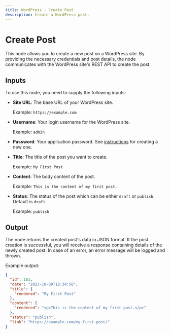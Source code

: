 ```yaml
---
title: WordPress - Create Post
description: Create a WordPress post.
---
```



# Create Post
This node allows you to create a new post on a WordPress site. By providing the necessary credentials and post details, the node communicates with the WordPress site's REST API to create the post.

<Node id="@buildship/wordpress-create-post" version="1.1.0" />

## Inputs
To use this node, you need to supply the following inputs:

- **Site URL**: The base URL of your WordPress site.
  
  Example: `https://example.com`

- **Username**: Your login username for the WordPress site.
  
  Example: `admin`

- **Password**: Your application password. See [instructions](https://make.wordpress.org/core/2020/11/05/application-passwords-integration-guide) for creating a new one.
  
- **Title**: The title of the post you want to create.
  
  Example: `My First Post`

- **Content**: The body content of the post.
  
  Example: `This is the content of my first post.`

- **Status**: The status of the post which can be either `draft` or `publish`. Default is `draft`.
  
  Example: `publish`

## Output
The node returns the created post's data in JSON format. If the post creation is successful, you will receive a response containing details of the newly created post. In case of an error, an error message will be logged and thrown.

Example output:
```json
{
  "id": 101,
  "date": "2023-10-09T12:34:56",
  "title": {
    "rendered": "My First Post"
  },
  "content": {
    "rendered": "<p>This is the content of my first post.</p>"
  },
  "status": "publish",
  "link": "https://example.com/my-first-post/"
}
```